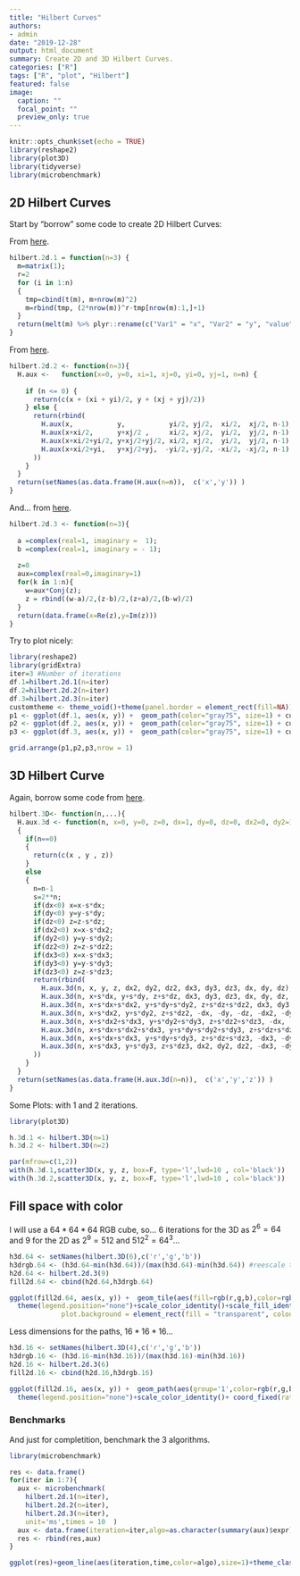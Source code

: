 ```yaml
---
title: "Hilbert Curves"
authors: 
- admin
date: "2019-12-28"
output: html_document
summary: Create 2D and 3D Hilbert Curves.
categories: ["R"]
tags: ["R", "plot", "Hilbert"]
featured: false
image:
  caption: ""
  focal_point: ""
  preview_only: true
---
```


```r
knitr::opts_chunk$set(echo = TRUE)
library(reshape2)
library(plot3D)
library(tidyverse)
library(microbenchmark)
```

## 2D Hilbert Curves

Start by "borrow" some code to create 2D Hilbert Curves:

From [here](https://aschinchon.wordpress.com/2016/02/01/going-bananas-with-hilbert/).

```r
hilbert.2d.1 = function(n=3) {
  m=matrix(1);
  r=2
  for (i in 1:n)
  {
    tmp=cbind(t(m), m+nrow(m)^2)
    m=rbind(tmp, (2*nrow(m))^r-tmp[nrow(m):1,]+1)
  }
  return(melt(m) %>% plyr::rename(c("Var1" = "x", "Var2" = "y", "value"="order")) %>% arrange(order))
}

```

From [here](http://www.fundza.com/algorithmic/space_filling/hilbert/basics/index.html).

```r
hilbert.2d.2 <- function(n=3){
  H.aux <-   function(x=0, y=0, xi=1, xj=0, yi=0, yj=1, n=n) {
    
    if (n <= 0) {
      return(c(x + (xi + yi)/2, y + (xj + yj)/2))
    } else {
      return(rbind(
        H.aux(x,           y,           yi/2, yj/2,  xi/2,  xj/2, n-1),
        H.aux(x+xi/2,      y+xj/2 ,     xi/2, xj/2,  yi/2,  yj/2, n-1),
        H.aux(x+xi/2+yi/2, y+xj/2+yj/2, xi/2, xj/2,  yi/2,  yj/2, n-1),
        H.aux(x+xi/2+yi,   y+xj/2+yj,  -yi/2,-yj/2, -xi/2, -xj/2, n-1)
      ))
    }    
  }
  return(setNames(as.data.frame(H.aux(n=n)),  c('x','y')) )
}

```
And... from [here]( http://www.mathworks.com/matlabcentral/fileexchange/27577-fractal-curves/content/hilbert.m).


```r
hilbert.2d.3 <- function(n=3){
  
  a =complex(real=1, imaginary =  1);
  b =complex(real=1, imaginary = - 1);
  
  z=0
  aux=complex(real=0,imaginary=1)
  for(k in 1:n){
    w=aux*Conj(z);
    z = rbind((w-a)/2,(z-b)/2,(z+a)/2,(b-w)/2)  
  }
  return(data.frame(x=Re(z),y=Im(z)))
}
```

Try to plot nicely:

```r
library(reshape2)
library(gridExtra)
iter=3 #Number of iterations
df.1=hilbert.2d.1(n=iter)
df.2=hilbert.2d.2(n=iter)
df.3=hilbert.2d.3(n=iter)
customtheme <- theme_void()+theme(panel.border = element_rect(fill=NA))
p1 <- ggplot(df.1, aes(x, y)) +  geom_path(color="gray75", size=1) + customtheme #+ coord_fixed(ratio=1)
p2 <- ggplot(df.2, aes(x, y)) +  geom_path(color="gray75", size=1) + customtheme #+ coord_fixed(ratio=1)
p3 <- ggplot(df.3, aes(x, y)) +  geom_path(color="gray75", size=1) + customtheme #+ coord_fixed(ratio=1)

grid.arrange(p1,p2,p3,nrow = 1)
```

## 3D Hilbert Curve

Again, borrow some code from [here](https://pastebin.com/dGMjX5Pu).
```r
hilbert.3D<- function(n,...){
  H.aux.3d <- function(n, x=0, y=0, z=0, dx=1, dy=0, dz=0, dx2=0, dy2=1, dz2=0, dx3=0, dy3=0, dz3=1)
  {
    if(n==0)
    {
      return(c(x , y , z))
    }
    else
    {
      n=n-1
      s=2**n;
      if(dx<0) x=x-s*dx;
      if(dy<0) y=y-s*dy;
      if(dz<0) z=z-s*dz;
      if(dx2<0) x=x-s*dx2;
      if(dy2<0) y=y-s*dy2;
      if(dz2<0) z=z-s*dz2;
      if(dx3<0) x=x-s*dx3;
      if(dy3<0) y=y-s*dy3;
      if(dz3<0) z=z-s*dz3;
      return(rbind(
        H.aux.3d(n, x, y, z, dx2, dy2, dz2, dx3, dy3, dz3, dx, dy, dz),
        H.aux.3d(n, x+s*dx, y+s*dy, z+s*dz, dx3, dy3, dz3, dx, dy, dz, dx2, dy2, dz2),
        H.aux.3d(n, x+s*dx+s*dx2, y+s*dy+s*dy2, z+s*dz+s*dz2, dx3, dy3, dz3, dx, dy, dz, dx2, dy2, dz2),
        H.aux.3d(n, x+s*dx2, y+s*dy2, z+s*dz2, -dx, -dy, -dz, -dx2, -dy2, -dz2, dx3, dy3, dz3),
        H.aux.3d(n, x+s*dx2+s*dx3, y+s*dy2+s*dy3, z+s*dz2+s*dz3, -dx, -dy, -dz, -dx2, -dy2, -dz2, dx3, dy3, dz3),
        H.aux.3d(n, x+s*dx+s*dx2+s*dx3, y+s*dy+s*dy2+s*dy3, z+s*dz+s*dz2+s*dz3, -dx3, -dy3, -dz3, dx, dy, dz, -dx2, -dy2, -dz2),
        H.aux.3d(n, x+s*dx+s*dx3, y+s*dy+s*dy3, z+s*dz+s*dz3, -dx3, -dy3, -dz3, dx, dy, dz, -dx2, -dy2, -dz2),
        H.aux.3d(n, x+s*dx3, y+s*dy3, z+s*dz3, dx2, dy2, dz2, -dx3, -dy3, -dz3, -dx, -dy, -dz)
      ))
    }
  }
  return(setNames(as.data.frame(H.aux.3d(n=n)),  c('x','y','z')) )
}
```

Some Plots: with 1 and 2 iterations.

```r
library(plot3D)

h.3d.1 <- hilbert.3D(n=1)
h.3d.2 <- hilbert.3D(n=2)

par(mfrow=c(1,2))
with(h.3d.1,scatter3D(x, y, z, box=F, type='l',lwd=10 , col='black'))
with(h.3d.2,scatter3D(x, y, z, box=F, type='l',lwd=10 , col='black'))
```

## Fill space with color

I will use a $64*64*64$ RGB cube, so... 6 iterations for the 3D as $2^6=64$  and 9 for the 2D as $2^9=512$ and $512^2=64^3$...
```r

h3d.64 <- setNames(hilbert.3D(6),c('r','g','b'))
h3drgb.64 <- (h3d.64-min(h3d.64))/(max(h3d.64)-min(h3d.64)) #reescale to [0,1] as rgb() in R works that way.
h2d.64 <- hilbert.2d.3(9)
fill2d.64 <- cbind(h2d.64,h3drgb.64)

ggplot(fill2d.64, aes(x, y)) +  geom_tile(aes(fill=rgb(r,g,b),color=rgb(r,g,b)))+theme_void()+
  theme(legend.position="none")+scale_color_identity()+scale_fill_identity()+ coord_fixed(ratio=1)+theme(panel.background = element_rect(fill = "transparent", colour = NA),
             plot.background = element_rect(fill = "transparent", colour = NA))
```
Less dimensions for the paths, $16*16*16$...
```r
h3d.16 <- setNames(hilbert.3D(4),c('r','g','b'))
h3drgb.16 <- (h3d.16-min(h3d.16))/(max(h3d.16)-min(h3d.16))
h2d.16 <- hilbert.2d.3(6)
fill2d.16 <- cbind(h2d.16,h3drgb.16)

ggplot(fill2d.16, aes(x, y)) +  geom_path(aes(group='1',color=rgb(r,g,b)), size=1)+theme_void()+
  theme(legend.position="none")+scale_color_identity()+ coord_fixed(ratio=1)

```


### Benchmarks
And just for completition, benchmark the 3 algorithms.
```r
library(microbenchmark)

res <- data.frame()
for(iter in 1:7){
  aux <- microbenchmark(
    hilbert.2d.1(n=iter),
    hilbert.2d.2(n=iter),
    hilbert.2d.3(n=iter),
    unit='ms',times = 10  )
  aux <- data.frame(iteration=iter,algo=as.character(summary(aux)$expr),time=summary(aux)$mean)
  res <- rbind(res,aux)  
}

ggplot(res)+geom_line(aes(iteration,time,color=algo),size=1)+theme_classic()
```

